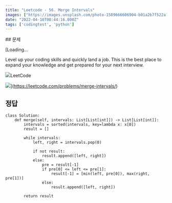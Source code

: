 ```yaml
---
title: "Leetcode - 56. Merge Intervals"
images: ["https://images.unsplash.com/photo-1589666606904-b01a2b7f522a?crop=entropy&cs=tinysrgb&fit=max&fm=jpg&ixid=MnwxMTc3M3wwfDF8c2VhcmNofDEzfHxpbnRlcnZhbHN8ZW58MHx8fHwxNjQ5NTgwMzU5&ixlib=rb-1.2.1&q=80&w=2000"]
date: "2022-04-10T08:44:16.000Z"
tags: ['codingtest', 'python']
---
```


<TOCInline toc={props.toc} asDisclosure />
## 문제

[Loading...

Level up your coding skills and quickly land a job. This is the best place to expand your knowledge and get prepared for your next interview.

![](https://leetcode.com/favicon-192x192.png)LeetCode

![](https://leetcode.com/static/images/LeetCode_Sharing.png)](https://leetcode.com/problems/merge-intervals/)

## 정답

```
class Solution:
    def merge(self, intervals: List[List[int]]) -> List[List[int]]:
        intervals = sorted(intervals, key=lambda x: x[0])
        result = []
        
        while intervals:
            left, right = intervals.pop(0)
            
            if not result:
                result.append([left, right])
            else:
                pre = result[-1]
                if pre[0] <= left <= pre[1]:
                    result[-1] = [min(left, pre[0]), max(right, pre[1])]
                else:
                    result.append([left, right])

        return result

```
